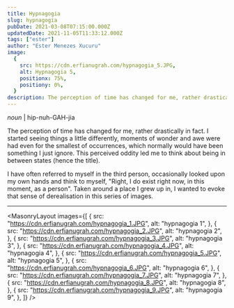 ```yaml
---
title: Hypnagogia
slug: hypnagogia
pubDate: 2021-03-08T07:15:00.000Z
updatedDate: 2021-11-05T11:33:12.000Z
tags: ["ester"]
author: "Ester Menezes Xucuru"
image:
  {
    src: https://cdn.erfianugrah.com/hypnagogia_5.JPG,
    alt: Hypnagogia 5,
    positionx: 75%,
    positiony: 0%,
  }
description: The perception of time has changed for me, rather drastically in fact. I started seeing things a little bit differently, moments of wonder and awe was had even for the smallest of occurences, which normally would have been something I just ignore.
---
```


_noun_ | hip-nuh-GAH-jia

The perception of time has changed for me, rather drastically in fact. I started seeing things a little differently, moments of wonder and awe were had even for the smallest of occurrences, which normally would have been something I just ignore. This perceived oddity led me to think about being in between states (hence the title).

I have often referred to myself in the third person, occasionally looked upon my own hands and think to myself, "Right, I do exist right now, in this moment, as a person". Taken around a place I grew up in, I wanted to evoke that sense of derealisation in this series of images.

---


<MasonryLayout
  images={[
    {
      src: "https://cdn.erfianugrah.com/hypnagogia_1.JPG",
      alt: "hypnagogia 1",
    },
    {
      src: "https://cdn.erfianugrah.com/hypnagogia_2.JPG",
      alt: "hypnagogia 2",
    },
    {
      src: "https://cdn.erfianugrah.com/hypnagogia_3.JPG",
      alt: "hypnagogia 3",
    },
    {
      src: "https://cdn.erfianugrah.com/hypnagogia_4.JPG",
      alt: "hypnagogia 4",
    },
    {
      src: "https://cdn.erfianugrah.com/hypnagogia_5.JPG",
      alt: "hypnagogia 5",
    },
    {
      src: "https://cdn.erfianugrah.com/hypnagogia_6.JPG",
      alt: "hypnagogia 6",
    },
    {
      src: "https://cdn.erfianugrah.com/hypnagogia_7.JPG",
      alt: "hypnagogia 7",
    },
    {
      src: "https://cdn.erfianugrah.com/hypnagogia_8.JPG",
      alt: "hypnagogia 8",
    },
    {
      src: "https://cdn.erfianugrah.com/hypnagogia_9.JPG",
      alt: "hypnagogia 9",
    },
  ]}
/>
